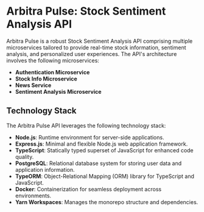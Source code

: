 # Arbitra Pulse: Stock Sentiment Analysis API

Arbitra Pulse is a robust Stock Sentiment Analysis API comprising multiple
microservices tailored to provide real-time stock information, sentiment
analysis, and personalized user experiences. The API's architecture involves the
following microservices:

- **Authentication Microservice**
- **Stock Info Microservice**
- **News Service**
- **Sentiment Analysis Microservice**

## Technology Stack

The Arbitra Pulse API leverages the following technology stack:

- **Node.js**: Runtime environment for server-side applications.
- **Express.js**: Minimal and flexible Node.js web application framework.
- **TypeScript**: Statically typed superset of JavaScript for enhanced code
  quality.
- **PostgreSQL**: Relational database system for storing user data and
  application information.
- **TypeORM**: Object-Relational Mapping (ORM) library for TypeScript and
  JavaScript.
- **Docker**: Containerization for seamless deployment across environments.
- **Yarn Workspaces**: Manages the monorepo structure and dependencies.
